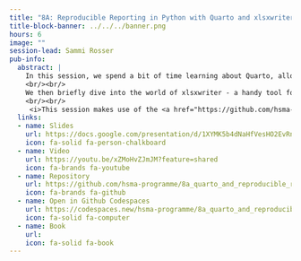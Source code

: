 ```yaml
---
title: "8A: Reproducible Reporting in Python with Quarto and xlsxwriter"
title-block-banner: ../../../banner.png
hours: 6
image: ""
session-lead: Sammi Rosser
pub-info:
  abstract: |
    In this session, we spend a bit of time learning about Quarto, allowing you to create good-looking reports that weave together code, text, images and more in a neat, easily-distributable format. We also have a look at using a Python script to interact with the command line and produce multiple outputs from a single Quarto file using different parameters.
    <br/><br/>
    We then briefly dive into the world of xlsxwriter - a handy tool for automatically producing Excel spreadsheets from your Python code.
    <br/><br/>
     <i>This session makes use of the <a href="https://github.com/hsma-programme/8a_quarto_and_reproducible_reporting/tree/main/environment"><b>hsma_reproducible_reporting</b></a> environment</i>
  links:
  - name: Slides
    url: https://docs.google.com/presentation/d/1XYMK5b4dNaHfVesHO2EvRn1j2lFgQULadbRUU5FCkDg/edit?usp=sharing
    icon: fa-solid fa-person-chalkboard
  - name: Video
    url: https://youtu.be/xZMoHvZJmJM?feature=shared
    icon: fa-brands fa-youtube
  - name: Repository
    url: https://github.com/hsma-programme/8a_quarto_and_reproducible_reporting
    icon: fa-brands fa-github
  - name: Open in Github Codespaces
    url: https://codespaces.new/hsma-programme/8a_quarto_and_reproducible_reporting?quickstart=1
    icon: fa-solid fa-computer
  - name: Book
    url:
    icon: fa-solid fa-book
---
```

